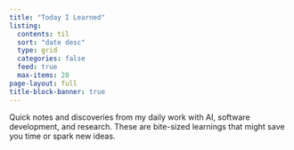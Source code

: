 ```yaml
---
title: "Today I Learned"
listing:
  contents: til
  sort: "date desc"
  type: grid
  categories: false
  feed: true
  max-items: 20
page-layout: full
title-block-banner: true
---
```


Quick notes and discoveries from my daily work with AI, software development, and research. These are bite-sized learnings that might save you time or spark new ideas.